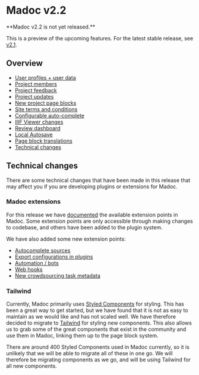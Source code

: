 
# Madoc v2.2

<Callout type="warning">
**Madoc v2.2 is not yet released.**

This is a preview of the upcoming features. For the latest stable release, see [v2.1](/releases/v2.1).
</Callout>

## Overview

- [User profiles + user data](/admin-guide/users/user-profiles)
- [Project members](/admin-guide/projects/project-members)
- [Project feedback](/admin-guide/projects/project-feedback)
- [Project updates](/admin-guide/projects/project-updates)
- [New project page blocks](/admin-guide/projects/page-blocks/overview)
- [Site terms and conditions](/admin-guide/configuration/guides/site-terms)
- [Configurable auto-complete](/developers/extensions/autocomplete-sources#configured-sources)
- [IIIF Viewer changes](/user-guide/contributing/IIIF-viewer)
- [Review dashboard](/admin-guide/projects/review-dashboard)
- [Local Autosave](/user-guide/contributing/local-autosave)
- [Page block translations](/admin-guide/projects/page-blocks/page-block-translations)
- [Technical changes](#technical-changes)


## Technical changes
There are some technical changes that have been made in this release that may affect you if you are developing plugins
or extensions for Madoc.


### Madoc extensions

For this release we have [documented](developers/extensions/overview) the available extension points in Madoc. Some extension points are only accessible
through making changes to codebase, and others have been added to the plugin system.

We have also added some new extension points:

- [Autocomplete sources](/developers/extensions/autocomplete-sources)
- [Export configurations in plugins](/developers/extensions/export-formats)
- [Automation / bots](/developers/extensions/task-automation)
- [Web hooks](/developers/extensions/webhooks)
- [New crowdsourcing task metadata](/developers/extensions/task-metadata-resolvers)


### Tailwind

Currently, Madoc primarily uses [Styled Components](https://styled-components.com/) for styling. This has been a great
way to get started, but we have found that it is not as easy to maintain as we would like and has not scaled well. We
have therefore decided to migrate to [Tailwind](https://tailwindcss.com/) for styling new components. This also allows
us to grab some of the great components that exist in the community and use them in Madoc, linking them up to the page
block system.

There are around 400 Styled Components used in Madoc currently, so it is unlikely that we will be able to migrate all of
these in one go. We will therefore be migrating components as we go, and will be using Tailwind for all new components.
